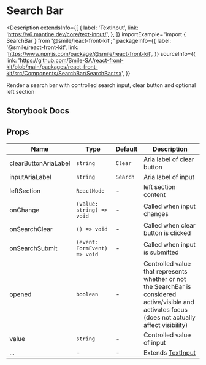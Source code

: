 # Search Bar

<Description
  extendsInfo={[
    {
      label: 'TextInput',
      link: 'https://v6.mantine.dev/core/text-input/',
    },
  ]}
  importExample="import { SearchBar } from '@smile/react-front-kit';"
  packageInfo={{
    label: '@smile/react-front-kit',
    link: 'https://www.npmjs.com/package/@smile/react-front-kit',
  }}
  sourceInfo={{
    link: 'https://github.com/Smile-SA/react-front-kit/blob/main/packages/react-front-kit/src/Components/SearchBar/SearchBar.tsx',
  }}
>
  Render a search bar with controlled search input, clear button and optional
  left section
</Description>

## Storybook Docs

<StorybookEmbed storyId="3-custom-components-searchbar--docs" height="860" />

## Props

| Name                 | Type                         | Default  | Description                                                                                                                                          |
| -------------------- | ---------------------------- | -------- | ---------------------------------------------------------------------------------------------------------------------------------------------------- |
| clearButtonAriaLabel | `string`                     | `Clear`  | Aria label of clear button                                                                                                                           |
| inputAriaLabel       | `string`                     | `Search` | Aria label of input                                                                                                                                  |
| leftSection          | `ReactNode`                  | -        | left section content                                                                                                                                 |
| onChange             | `(value: string) => void`    | -        | Called when input changes                                                                                                                            |
| onSearchClear        | `() => void`                 | -        | Called when clear button is clicked                                                                                                                  |
| onSearchSubmit       | `(event: FormEvent) => void` | -        | Called when input is submitted                                                                                                                       |
| opened               | `boolean`                    | -        | Controlled value that represents whether or not the SearchBar is considered active/visible and activates focus (does not actually affect visibility) |
| value                | `string`                     | -        | Controlled value of input                                                                                                                            |
| ...                  | -                            | -        | Extends [TextInput](https://v6.mantine.dev/core/text-input/?t=props)                                                                                 |
